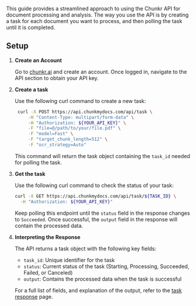 This guide provides a streamlined approach to using the Chunkr API for document processing and analysis.
The way you use the API is by creating a task for each document you want to process, and then polling the task until it is completed.

## Setup

1. **Create an Account**

   Go to [chunkr.ai](https://www.chunkr.ai) and create an account. Once logged in, navigate to the API section to obtain your API key.

2. **Create a task**

    Use the following curl command to create a new task:

   ```bash
    curl -X POST https://api.chunkmydocs.com/api/task \
        -H "Content-Type: multipart/form-data" \
        -H "Authorization: ${YOUR_API_KEY}" \
        -F "file=@/path/to/your/file.pdf" \
        -F "model=Fast" \
        -F "target_chunk_length=512" \
        -F "ocr_strategy=Auto"
    ```

   This command will return the task object containing the `task_id` needed for polling the task.

3. **Get the task**
    
   Use the following curl command to check the status of your task:

    ```bash
    curl -X GET https://api.chunkmydocs.com/api/task/${TASK_ID} \
      -H "Authorization: ${YOUR_API_KEY}"
    ```

   Keep polling this endpoint until the `status` field in the response changes to `Succeeded`. Once successful, the `output` field in the response will contain the processed data.

4. **Interpreting the Response**

   The API returns a task object with the following key fields:
   - `task_id`: Unique identifier for the task
   - `status`: Current status of the task (Starting, Processing, Succeeded, Failed, or Canceled)
   - `output`: Contains the processed data when the task is successful

   For a full list of fields, and explanation of the output, refer to the [task response](/task-response) page.

    

